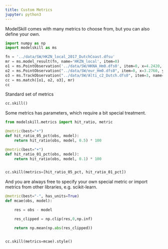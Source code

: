 ```yaml
---
title: Custom Metrics 
jupyter: python3
---
```


ModelSkill comes with many metrics to choose from, but you can also define your own. 

```python
import numpy as np
import modelskill as ms
```

```python
fn = '../data/SW/HKZN_local_2017_DutchCoast.dfsu'
mr = ms.model_result(fn, name='HKZN_local', item=0)
o1 = ms.PointObservation('../data/SW/HKNA_Hm0.dfs0', item=0, x=4.2420, y=52.6887, name="HKNA")
o2 = ms.PointObservation("../data/SW/eur_Hm0.dfs0", item=0, x=3.2760, y=51.9990, name="EPL")
o3 = ms.TrackObservation("../data/SW/Alti_c2_Dutch.dfs0", item=3, name="c2")
cc = ms.match([o1, o2, o3], mr)
cc
```

Standard set of metrics

```python
cc.skill()
```

Some metrics has parameters, which require a bit special treatment.

```python
from modelskill.metrics import hit_ratio, metric

@metric(best="+")
def hit_ratio_05_pct(obs, model):
    return hit_ratio(obs, model, 0.5) * 100

@metric(best="+")
def hit_ratio_01_pct(obs, model):
    return hit_ratio(obs, model, 0.1) * 100


cc.skill(metrics=[hit_ratio_05_pct, hit_ratio_01_pct])
```

And you are always free to specify your own special metric or import metrics from other libraries, e.g. scikit-learn.

```python
@metric(best="-", has_units=True)
def mcae(obs, model):

    res = obs - model

    res_clipped = np.clip(res,0,np.inf)

    return np.mean(np.abs(res_clipped))


cc.skill(metrics=mcae).style()
```

